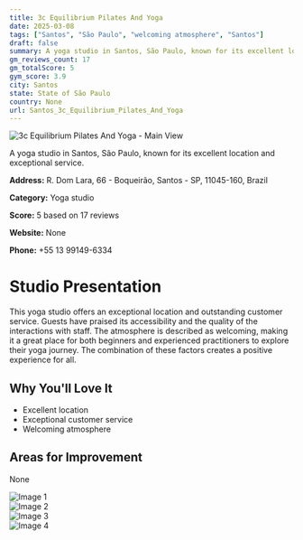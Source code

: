 ```yaml
---
title: 3c Equilibrium Pilates And Yoga
date: 2025-03-08
tags: ["Santos", "São Paulo", "welcoming atmosphere", "Santos"]  
draft: false
summary: A yoga studio in Santos, São Paulo, known for its excellent location and exceptional service.
gm_reviews_count: 17
gm_totalScore: 5
gym_score: 3.9
city: Santos
state: State of São Paulo
country: None
url: Santos_3c_Equilibrium_Pilates_And_Yoga
---
```


<div className="aspect-[16/9] relative my-8">
  <img 
    src="https://lh5.googleusercontent.com/p/AF1QipNhaJMKHWYF5uvT_bd4lRyqy5Bw9FEON21akZLg=w1920-h1080-k-no"
    alt="3c Equilibrium Pilates And Yoga - Main View"
    className="object-cover absolute inset-0 w-full h-full rounded-lg"
  />
</div>

A yoga studio in Santos, São Paulo, known for its excellent location and exceptional service.

**Address:** R. Dom Lara, 66 - Boqueirão, Santos - SP, 11045-160, Brazil

**Category:** Yoga studio

**Score:** 5 based on 17 reviews

**Website:** None

**Phone:** +55 13 99149-6334

# Studio Presentation

This yoga studio offers an exceptional location and outstanding customer service. Guests have praised its accessibility and the quality of the interactions with staff. The atmosphere is described as welcoming, making it a great place for both beginners and experienced practitioners to explore their yoga journey. The combination of these factors creates a positive experience for all.

## Why You'll Love It

- Excellent location
- Exceptional customer service
- Welcoming atmosphere

## Areas for Improvement

None

<div className="grid grid-cols-1 xl:grid-cols-2 gap-4 my-8">
<div className="aspect-[4/3] relative"><img src="https://lh3.googleusercontent.com/gps-cs-s/AB5caB_J9wwfWyHngckfoGNSFa3jrKP7QXCXEaS1qzapI4aIuMwh_boEyk3WfriKQAXOPUN1YNRkRXNMT0aRXuIKlofZnI1FItLYISxuiopJ2Ku5uva0Ni4ZY2uT4KDYKGvmsJMSIFJS3w=w1920-h1080-k-no" alt="Image 1" className="object-cover absolute inset-0 w-full h-full rounded-lg" /></div>
<div className="aspect-[4/3] relative"><img src="https://lh3.googleusercontent.com/gps-cs-s/AB5caB-2Hbw3EvFqNFUGeUpJHpD3laju3THymIXpsjfWGqP6MxTGK-ajiqGa7eb-njhTsI9UhhFV8kxE_HNhuSdCN6wQsWjgvCkRyJBPdXkS1WaLqMp2a3DWl8KSzk_5cGuHwzu4Q2hn=w1920-h1080-k-no" alt="Image 2" className="object-cover absolute inset-0 w-full h-full rounded-lg" /></div>
<div className="aspect-[4/3] relative"><img src="https://lh5.googleusercontent.com/p/AF1QipP_t3HHxBBRJ3OH52rCdP-YNYTBOQQxDo9-rR0h=w1920-h1080-k-no" alt="Image 3" className="object-cover absolute inset-0 w-full h-full rounded-lg" /></div>
<div className="aspect-[4/3] relative"><img src="https://lh5.googleusercontent.com/p/AF1QipPXDa3h9dQM5lElZb_ULIgxkd_mZFmwKcdYzqwe=w1920-h1080-k-no" alt="Image 4" className="object-cover absolute inset-0 w-full h-full rounded-lg" /></div>
</div>